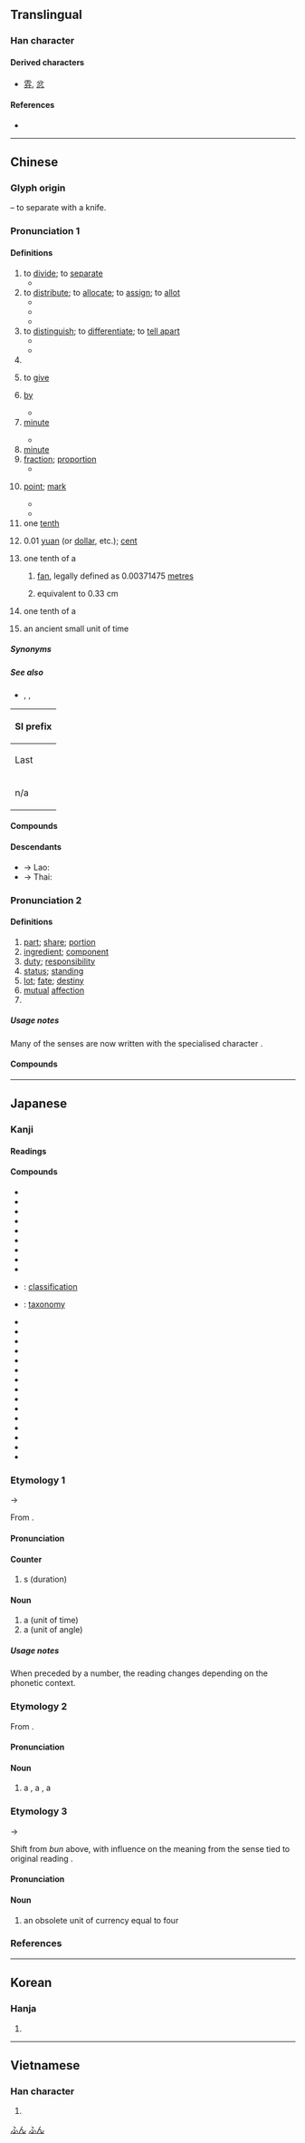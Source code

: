 {{also|份}}
{{character info/new}}
==Translingual==
{{stroke order|type=animate}}
{{stroke order|strokes=4}}

===Han character===
{{Han char|rn=18|rad=刀|as=02|sn=4|four=80227|canj=CSH|ids=⿱八刀}}

====Derived characters====
* [[雰]], [[忿]]

====References====
* {{Han ref|kx=0136.040|dkj=01853|dj=0304.120|hdz=10321.030|uh=5206|ud=20998|bh=A4C0|bd=42176}}

----

==Chinese==
{{zh-forms}}

===Glyph origin===
{{Han etyl}}
{{Han compound|八|刀|ls=ic|t1=to separate|t2=knife}} – to separate with a knife.

===Pronunciation 1===
{{zh-pron
|m=fēn,er=y
|c=fan1
|h=pfs=pûn/fûn
|h_note=pûn - vernacular (“to divide; to separate; to distribute; to give; by”); fûn - literary
|md=buŏng/hŭng
|md_note=buŏng - vernacular; hŭng - literary
|mn=pun/hun
|mn_note=pun - vernacular; hun - literary
|mn-t=bung1/hung1
|mn-t_note=bung1 - vernacular; hung1 - literary
|w=1fen
|mc=1
|oc=1
|ma=y
|cat=v,h:prep,n
}}

====Definitions====
{{zh-hanzi}}

# to [[divide]]; to [[separate]]
#* {{zh-x|這 項 工作 分 兩 階段 進行。|This exercise is '''divided''' into two stages.}}
# to [[distribute]]; to [[allocate]]; to [[assign]]; to [[allot]]
#* {{zh-x|他 和 兒子 分 吃 了 一 張 比薩餅。|He '''shared''' a pizza with his son.}}
#* {{zh-x|他 和 我 一起 分 苹果。|He divided the apples with me.}}
#* {{zh-x|他們 分 到 了 一 幢 住房。|They were '''allotted''' a house to live in.}}
# to [[distinguish]]; to [[differentiate]]; to [[tell apart]]
#* {{zh-x|我 分 不 清 他們。他們 長 得 太 像 了。|I cannot '''tell them apart'''. They are very much alike.}}
#* {{zh-x|他 是 一 個 懦夫，一 個 分 不 清 蠻力 和 大丈夫 氣概 的 恃強凌弱 者。|He's a coward and a bully who confuses physical strength with manhood.}}
# {{zh-short|分手|to break up}}
# {{lb|zh|Hakka|Teochew}} to [[give]]
# {{lb|zh|Hakka|Teochew}} [[by]]
#* {{zh-x|分{pûn} 人 罵|to be scolded ('''by''' people)|H}}
# [[minute]] {{gloss|unit of time}}
#: {{zh-x|分鐘|minute}}
#* {{zh-x|現在 是 7 點 45 分。|It's quarter to eight now.}}
# [[minute]] {{gloss|unit of angle, 1/60 of a degree}}
# [[fraction]]; [[proportion]]
#* {{zh-l|分之|used to indicate a fraction}}
# {{lb|zh|sports|games}} [[point]]; [[mark]]
#* {{zh-x|本題 佔 五-十 分。|This question counts for 50 '''points'''.}}
#* {{zh-x|我 得 了 多少{shǎo} 分？|What's my '''score'''?}}
# one [[tenth]]
# {{lb|zh|currency}} 0.01 [[yuan]] (or [[dollar]], etc.); [[cent]]
# one tenth of a {{zh-l|*寸}} {{gloss|a unit of length}}
## {{lb|zh|Hong Kong}} [[fan]], legally defined as 0.00371475 [[metre]]s
## {{lb|zh|Mainland}} {{zh-abbrev|市分|dot=,}} equivalent to 0.33 cm
# one tenth of a {{zh-l|*畝}} {{gloss|a unit of area}}
# {{lb|zh|historical}} an ancient small unit of time

=====Synonyms=====
{{zh-dial|給}}
{{zh-dial|被}}

=====See also=====
* {{sense|unit of length}} {{zh-l|丈}}, {{zh-l|尺}}, {{zh-l|寸}}
{| class="wikitable"
! colspan=3 | SI prefix
|-
! Last
!
! Next
|-
| n/a
| {{lang|zh|分}}
| {{l|zh|[[釐]]／[[厘]]}}
|}

====Compounds====
{{zh-der|分歲|分關|分論|二分|分書|分句|分土|分寸|二分法|一百分|分母|分時|分錄|分配|分水嶺|分類|分流|俵分|一分|微分學|分證|分力|分杯羹|分級|分音|剖分|分相|分途|分角線|分豁|六分儀|切分音|公分子|分韻|分袂|分職|停分|區分|乖分|不十分|分界牌|分水隄|分筋術|八分儀|分解者|四分曆|分茅|分封|分器|分訴|四分衛|分組|分權|分秒|分擺|分夥|分區|分派|分辨|分剖|分張|十二分|劃分|分工|分身|分投|分析語|分岔|四分儀|分贓|分例|分紅|分界|分離|分裂|分布|分得|分針|分說|分至|分別|分向島|切分法|公分|分司|分類帳|分金|分曉|分巡|分命|惜分陰|微積分|分付|分解|公分母|分化|分攜|分號|分龍|帶分數|半分|微分|分限|得分|分潤|八分|分荊|學分費|分租|分解力|分破|分冊|分獻|分門書|分包|分題|分另|分畦|分蔥|對分|分秧|分炊|分合|分光儀|假分數|分北|分顏|分子力|分櫱|分批|四分律|分兵|分明|內分泌|二等分|分撥|口分|分利|分務|學分|分列式|中分|九分|克分子|分攤|分路|分齡|分辯|分娩|分爨|分色鏡|分背|分神福|分尼|分散|分大小|分駐所|不分曉|十分|分銷|分毫|分班|分襟|分手|分家|差分|分爭|夜分|化分|分崩|分部|分段|分教|分藩|分類學|分隔|分痛|分理|分神|分渾元|分歧|分單|分割|口分田|分光鏡|分科|分疏|分度規|平分|分高下|均分|三分|分細|分數|分子式|分肥|分道島|分釐卡|分錢|分校|分餾|分頭|分隸|分隊|分陰|分鐘|分鏡頭|分送|分身術|分身法|分路數|分規|分行|分落|分色|分至點|分發|分洪|分泌|分機|分桃|分析|分曹|分文|分支|分掌|分形|分居|分局|分劈|分則|分列|分公司|分俵|分茶|分甘|分享|分心|共分|分開|八九分|分析法|分擔|分頭兒|分店|分貝|分野|八分書|分憂|春分點|積分|百分比|滿分|沒分寸|核分裂|晝分|瓜分|秋分|百分點|真分數|百分制|有分寸|春分|秋分點|百分率|攤分|萬分|打分數|沒分豁|扣分|百分號|百分法|抽分|沒分曉|支分|狼分|烹分|積分學|百分數|擴分|繁分數|賀分|約分|記分員|記分|配分法|討分曉|約分數|自責分|簡分數|評分|說三分|計分|背多分|肯分的|通分|行分|等分|見分曉|分水}}

====Descendants====
* → Lao: {{l|lo|ປັນ||divide, distribute}}
* → Thai: {{l|th|ปัน||divide, distribute}}

===Pronunciation 2===
{{zh-pron
|m=fèn
|c=fan6
|h=pfs=fun
|md=hông
|mn=hùn
|mn-t=hung7
|w=3ven
|dial=n
|mc=2
|oc=2
|ma=y
|cat=v,cls
}}

====Definitions====
{{zh-hanzi}}

# [[part]]; [[share]]; [[portion]]
# [[ingredient]]; [[component]]
# [[duty]]; [[responsibility]]
# [[status]]; [[standing]]
# [[lot]]; [[fate]]; [[destiny]]
# [[mutual]] [[affection]]
# {{zh-alt-form|份|''classifier''}}

=====Usage notes=====
Many of the senses are now written with the specialised character {{zh-l|份}}.

====Compounds====
{{zh-der|不分|夠分量|不良分子|名分|分義|分外|充分就業|句子成分|充分|危險分子|半師之分|分量|志分|保全處分|大部分|安分守紀|分外眼紅|分淺緣薄|定分|一分子|分外夭夭|分際|假處分|全分|不安本分|分上|出分子|大分|性分|堂分姑娘|恐怖分子|循分|後加成分|待時守分|分緣|引分|不知分限|一部分|年分|安分守己|分內事|分資|不安分|強制處分|契分|命分|守分|多分|嫌疑分子|做分上|天分|地分|安守本分|保安處分|交分|分內|去就之分|分子|恰如其分|分薄緣慳|右翼分子|壞分子|便宜處分|宵分|分兒|分淺緣慳|分定|安分|不守本分|房分|省分|拿身分|月分|時分|月分牌|甘分|極端分子|搭分兒|明分|潛伏分子|成分|生死分定|甘分隨時|投分|本分|知識分子|湊分子|積極分子|科分|本本分分|投機分子|生分|摻分子|熟分|核心分子|盡本分|掌燈時分|易刑處分|應繼分|房分兄弟|本分錢|界分|甘貧守分|有分教|止足之分|才分|狂熱分子|水分|涯分|破分|活動分子|活分|懲戒處分|撚分子|應分|有分兒|有分|矯正處分|本分事|薄分|鹽分地帶|腐化分子|香分|雙重身分|糖分|養分|過分|菁英分子|身分證|行政處分|隨分|討分上|黃昏時分|義分|附加成分|說分上|身分|鼎元之分|肥分|非分|職分|緣分|面分|額分|竭分|自分|重要分子|緊急處分|鬥分子|部分法|逾分|諳分|身分認證|緣慳分淺|鹽分|處分}}

{{zh-cat|Beginning}}

----

==Japanese==

===Kanji===
{{ja-kanji|grade=2|rs=刀02}}

====Readings====
{{ja-readings
|goon=ぶん, ふん
|kanon=ふん
|kanyoon=ぶ
|kun=わ-かる, わ-かれる, わ-ける, わ-かつ
|nanori=いた, わけ
}}

====Compounds====
{{der-top|Compounds}}
* {{ja-r|分割|ぶんかつ}}
* {{ja-r|分詞|ぶんし}}
* {{ja-r|分数|ぶんすう}}
* {{ja-r|分析|ぶんせき}}
* {{ja-r|分布|ぶんぷ}}
* {{ja-r|分別|ふんべつ}}
* {{ja-r|分野|ぶんや}}
* {{ja-r|分離|ぶんり}}
* {{ja-r|分立|ぶんりつ}}
* {{ja-r|分類|ぶんるい}}: [[classification]]
* {{ja-r|分類学|ぶんるいがく}}: [[taxonomy]]
* {{ja-r|過分|かぶん}}
* {{ja-r|区分|くぶん}}
* {{ja-r|気分|きぶん}}
* {{ja-r|十分|じっぷん}}
* {{ja-r|充分|じゅうぶん}}
* {{ja-r|秋分|しゅうぶん}}
* {{ja-r|春分|しゅんぶん}}
* {{ja-r|成分|せいぶん}}
* {{ja-r|存分|ぞんぶん}}
* {{ja-r|多分|たぶん}}
* {{ja-r|半分|はんぶん}}
* {{ja-r|不可分|ふかぶん}}
* {{ja-r|自分|じぶん}}
* {{ja-r|養分|ようぶん}}
* {{ja-r|区分|くわけ}}
{{der-bottom}}

===Etymology 1===
{{ja-kanjitab|yomi=o|ふん}}

{{IPAchar|/pun/}} → {{IPAchar|/fun/}}

From {{der|ja|ltc|-|sort=ふん}} {{ltc-l|分|gloss=a minute|id=1}}.

====Pronunciation====
{{ja-pron|yomi=goon|ふん|acc=1|acc_ref=DJR}}

====Counter====
{{ja-pos|counter|ふん}}

# {{l|en|minute}}s (duration)

====Noun====
{{ja-noun|ふん}}

# a {{l|en|minute}} (unit of time)
# a {{l|en|minute}} (unit of angle)

=====Usage notes=====
When preceded by a number, the reading changes depending on the phonetic context.
{{ja-minutes}}

===Etymology 2===
{{ja-kanjitab|yomi=o|ぶん}}

From {{der|ja|ltc|-|sort=ふん}} {{ltc-l|分|gloss=a minute|id=2}}.

====Pronunciation====
{{ja-pron|yomi=goon|ぶん|acc=1|acc_ref=DJR}}

====Noun====
{{ja-noun|ぶん}}

# a {{l|en|part}}, a {{l|en|share}}, a {{l|en|portion}}
#: {{ja-usex|このケーキは君の'''分'''だよ。|この ケーキ は きみ の '''ぶん''' だ よ。|This piece of cake is your '''portion'''.}}

===Etymology 3===
{{ja-kanjitab|yomi=o|ぶ}}

{{IPAchar|/bun/}} → {{IPAchar|/bu/}}

Shift from ''bun'' above, with influence on the meaning from the {{cog|ltc|-}} sense tied to original {{cog|ltc|-}} reading {{IPAchar|/pɨun/}}.

====Pronunciation====
{{ja-pron|yomi=kanyo|ぶ|acc=0|acc_ref=DJR}}

====Noun====
{{ja-noun|ぶ}}

# an obsolete unit of currency equal to four {{ja-r|両|りょう}}

===References===
<references/>

[[Category:Japanese basic words|ふん]]
[[Category:ja:Time|ふん]]

----

==Korean==

===Hanja===
{{ko-hanja/new|나누다|나눌|분}}

# {{defn|lang=ko|sort=刀02}}

----

==Vietnamese==

===Han character===
{{vi-hantu|[[phân]], [[phận]], [[phần]]|rs=刀02}}

# {{defn|lang=vi|sort=刀02}}